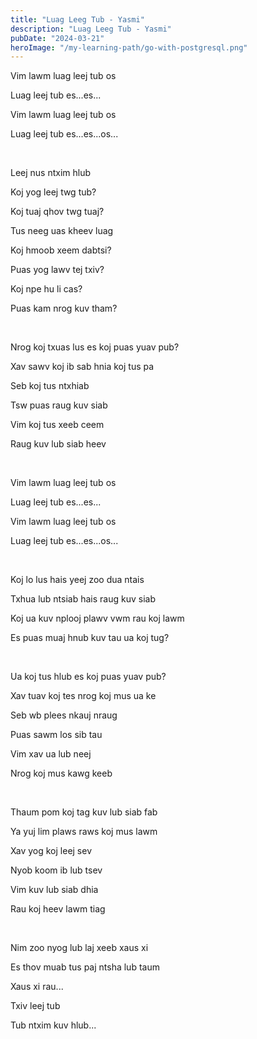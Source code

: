 ```yaml
---
title: "Luag Leeg Tub - Yasmi"
description: "Luag Leeg Tub - Yasmi"
pubDate: "2024-03-21"
heroImage: "/my-learning-path/go-with-postgresql.png"
---
```


Vim lawm luag leej tub os

Luag leej tub es...es...

Vim lawm luag leej tub os

Luag leej tub es...es...os...

<br />

Leej nus ntxim hlub

Koj yog leej twg tub?

Koj tuaj qhov twg tuaj?

Tus neeg uas kheev luag

Koj hmoob xeem dabtsi?

Puas yog lawv tej txiv?

Koj npe hu li cas?

Puas kam nrog kuv tham?

<br />

Nrog koj txuas lus es koj puas yuav pub?

Xav sawv koj ib sab hnia koj tus pa

Seb koj tus ntxhiab

Tsw puas raug kuv siab

Vim koj tus xeeb ceem

Raug kuv lub siab heev

<br />

Vim lawm luag leej tub os

Luag leej tub es...es...

Vim lawm luag leej tub os

Luag leej tub es...es...os...

<br />

Koj lo lus hais yeej zoo dua ntais

Txhua lub ntsiab hais raug kuv siab

Koj ua kuv nplooj plawv vwm rau koj lawm

Es puas muaj hnub kuv tau ua koj tug?

<br />

Ua koj tus hlub es koj puas yuav pub?

Xav tuav koj tes nrog koj mus ua ke

Seb wb plees nkauj nraug

Puas sawm los sib tau

Vim xav ua lub neej

Nrog koj mus kawg keeb

<br />

Thaum pom koj tag kuv lub siab fab

Ya yuj lim plaws raws koj mus lawm

Xav yog koj leej sev

Nyob koom ib lub tsev

Vim kuv lub siab dhia

Rau koj heev lawm tiag

<br />

Nim zoo nyog lub laj xeeb xaus xi

Es thov muab tus paj ntsha lub taum

Xaus xi rau...

Txiv leej tub

Tub ntxim kuv hlub...

